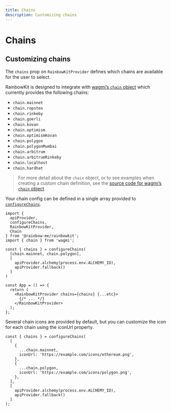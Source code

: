 ```yaml
---
title: Chains
description: Customizing chains
---
```


# Chains

## Customizing chains

The `chains` prop on `RainbowKitProvider` defines which chains are available for the user to select.

RainbowKit is designed to integrate with [wagmi’s `chain` object](https://wagmi.sh/docs/constants/chains#chain) which currently provides the following chains:

- `chain.mainnet`
- `chain.ropsten`
- `chain.rinkeby`
- `chain.goerli`
- `chain.kovan`
- `chain.optimism`
- `chain.optimismKovan`
- `chain.polygon`
- `chain.polygonMumbai`
- `chain.arbitrum`
- `chain.arbitrumRinkeby`
- `chain.localhost`
- `chain.hardhat`

> For more detail about the `chain` object, or to see examples when creating a custom chain definition, see the [source code for wagmi’s `chain` object](https://github.com/tmm/wagmi/blob/main/packages/core/src/constants/chains.ts).

Your chain config can be defined in a single array provided to [`configureChains`](/docs/configure-chains).

```tsx
import { 
  apiProvider, 
  configureChains, 
  RainbowKitProvider, 
  Chain 
} from '@rainbow-me/rainbowkit';
import { chain } from 'wagmi';

const { chains } = configureChains(
  [chain.mainnet, chain.polygon],
  [
    apiProvider.alchemy(process.env.ALCHEMY_ID),
    apiProvider.fallback()
  ]
)

const App = () => {
  return (
    <RainbowKitProvider chains={chains} {...etc}>
      {/* ... */}
    </RainbowKitProvider>
  );
};
```

Several chain icons are provided by default, but you can customize the icon for each chain using the iconUrl property.

```tsx
const { chains } = configureChains(
  [
    {
      ...chain.mainnet,
      iconUrl: 'https://example.com/icons/ethereum.png',
    },
    {
      ...chain.polygon,
      iconUrl: 'https://example.com/icons/polygon.png',
    },
  ], 
  [
    apiProvider.alchemy(process.env.ALCHEMY_ID),
    apiProvider.fallback()
  ]
);
```
